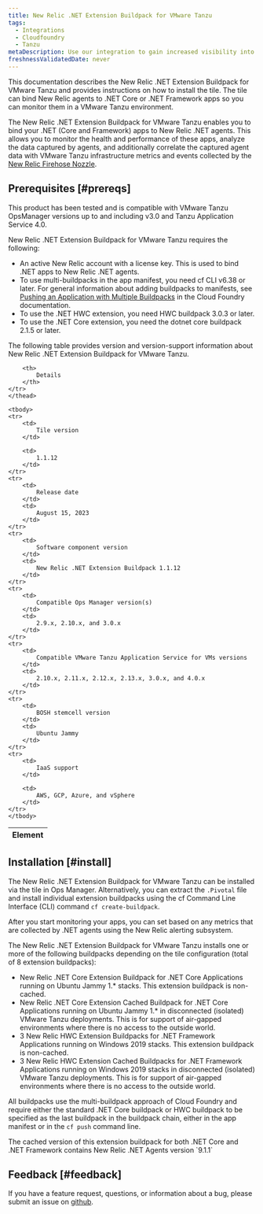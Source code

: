 ```yaml
---
title: New Relic .NET Extension Buildpack for VMware Tanzu
tags:
  - Integrations
  - Cloudfoundry
  - Tanzu
metaDescription: Use our integration to gain increased visibility into the performance of your VMware Tanzu environment.
freshnessValidatedDate: never
---
```




This documentation describes the New Relic .NET Extension Buildpack for VMware Tanzu and provides instructions on how to install the tile. The tile can bind New Relic agents to .NET Core or .NET Framework apps so you can monitor them in a VMware Tanzu environment.

The New Relic .NET Extension Buildpack for VMware Tanzu enables you to bind your .NET (Core and Framework) apps to New Relic .NET agents. This allows you to monitor the health and performance of these apps, analyze the data captured by agents, and additionally correlate the captured agent data with
VMware Tanzu infrastructure metrics and events collected by the [New Relic Firehose Nozzle](https://network.pivotal.io/products/nr-firehose-nozzle/).

## Prerequisites [#prereqs]

This product has been tested and is compatible with VMware Tanzu OpsManager versions up to and including v3.0 and Tanzu Application Service 4.0.

New Relic .NET Extension Buildpack for VMware Tanzu requires the following:

* An active New Relic account with a license key. This is used to bind .NET apps to New Relic .NET agents.
* To use multi-buildpacks in the app manifest, you need cf CLI v6.38 or later.
For general information about adding buildpacks to manifests, see [Pushing an Application with Multiple Buildpacks](https://docs.pivotal.io/application-service/buildpacks/use-multiple-buildpacks.html) in the Cloud Foundry documentation.
* To use the .NET HWC extension, you need HWC buildpack 3.0.3 or later.
* To use the .NET Core extension, you need the dotnet core buildpack 2.1.5 or later.


The following table provides version and version-support information about New Relic .NET Extension Buildpack for VMware Tanzu.

<table>
    <thead>
    <tr>
        <th>
            Element
        </th>

        <th>
            Details
        </th>
    </tr>
    </thead>

    <tbody>
    <tr>
        <td>
            Tile version
        </td>

        <td>
            1.1.12
        </td>
    </tr>
    <tr>
        <td>
            Release date
        </td>
        <td>
            August 15, 2023
        </td>
    </tr>
    <tr>
        <td>
            Software component version
        </td>
        <td>
            New Relic .NET Extension Buildpack 1.1.12
        </td>
    </tr>
    <tr>
        <td>
            Compatible Ops Manager version(s)
        </td>
        <td>
            2.9.x, 2.10.x, and 3.0.x
        </td>
    </tr>
    <tr>
        <td>
            Compatible VMware Tanzu Application Service for VMs versions
        </td>
        <td>
            2.10.x, 2.11.x, 2.12.x, 2.13.x, 3.0.x, and 4.0.x
        </td>
    </tr>
    <tr>
        <td>
            BOSH stemcell version
        </td>
        <td>
            Ubuntu Jammy
        </td>
    </tr>
    <tr>
        <td>
            IaaS support
        </td>

        <td>
            AWS, GCP, Azure, and vSphere
        </td>
    </tr>
    </tbody>
</table>

## Installation  [#install]

The New Relic .NET Extension Buildpack for VMware Tanzu can be installed via the tile in Ops Manager. Alternatively, you can extract the `.Pivotal` file and install individual extension buildpacks using the cf Command Line Interface (CLI) command `cf create-buildpack`.

After you start monitoring your apps, you can set <InlinePopover type="alerts" /> based on any metrics that are collected by .NET agents using the New Relic alerting subsystem.

The New Relic .NET Extension Buildpack for VMware Tanzu installs one or more of the following buildpacks depending on the tile configuration (total of 8 extension buildpacks):

* New Relic .NET Core Extension Buildpack for .NET Core Applications running on Ubuntu Jammy 1.* stacks. This extension buildpack is non-cached.
* New Relic .NET Core Extension Cached Buildpack for .NET Core Applications running on Ubuntu Jammy 1.* in disconnected (isolated) VMware Tanzu deployments. This is for support of air-gapped environments where there is no access to the outside world.
* 3 New Relic HWC Extension Buildpacks for .NET Framework Applications running on Windows 2019 stacks. This extension buildpack is non-cached.
* 3 New Relic HWC Extension Cached Buildpacks for .NET Framework Applications running on Windows 2019 stacks in disconnected (isolated) VMware Tanzu deployments. This is for support of air-gapped environments where there is no access to the outside world.

All buildpacks use the multi-buildpack approach of Cloud Foundry and require either the standard .NET Core buildpack or HWC buildpack to be specified as the last buildpack in the buildpack chain, either in the app manifest or in the `cf push` command line.

<Callout variant="important">
    The cached version of this extension buildpack for both .NET Core and .NET Framework contains New Relic .NET Agents version `9.1.1`
</Callout>

## Feedback [#feedback]

If you have a feature request, questions, or information about a bug, please submit an issue on [github](https://github.com/newrelic/newrelic-dotnet-buildpack-tile/issues).
